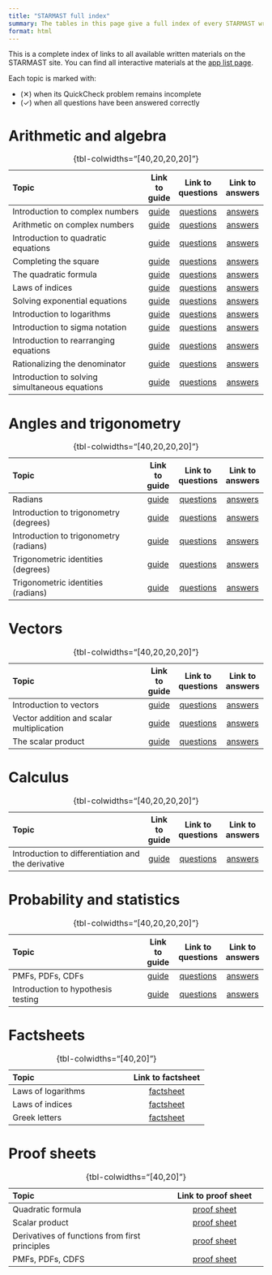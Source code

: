 ```yaml
---
title: "STARMAST full index"
summary: The tables in this page give a full index of every STARMAST written resource.
format: html
---
```


<!-- Public facing manual index. Only fully complete resources may be added to the tables below. -->

This is a complete index of links to all available written materials on the STARMAST site. You can find all interactive materials at the [app list page](applist.qmd).

Each topic is marked with: 

- (✕) when its QuickCheck problem remains incomplete
- (✓) when all questions have been answered correctly

# Arithmetic and algebra {-}

| **Topic**                                                                                        | Link to guide      | Link to questions  | Link to answers    |
|:-------------------------------------------------------------------------------------------------|:------------------:|:------------------:|:------------------:|
| <span class="topic-item" data-topic="ITCN1">Introduction to complex numbers</span>               | [guide](./studyguides/introtocomplexnumbers.qmd) | [questions](./questions/qs-introtocomplexnumbers.qmd) | [answers](./answers/as-introtocomplexnumbers.qmd) |
| <span class="topic-item" data-topic="AOCN1">  Arithmetic on complex numbers</span>                  | [guide](./studyguides/arithmeticoncomplexnumbers.qmd) | [questions](./questions/qs-arithmeticoncomplexnumbers.qmd) | [answers](./answers/as-arithmeticoncomplexnumbers.qmd) |
| <span class="topic-item" data-topic="ITQE1">  Introduction to quadratic equations</span>            | [guide](./studyguides/introtoquadratics.qmd) | [questions](./questions/qs-introtoquadratics.qmd) | [answers](./answers/as-introtoquadratics.qmd) |
| <span class="topic-item" data-topic="CTS1">  Completing the square</span>                          | [guide](./studyguides/completingthesquare.qmd) | [questions](./questions/qs-completingthesquare.qmd) | [answers](./answers/as-completingthesquare.qmd) |
| <span class="topic-item" data-topic="TQF1">   The quadratic formula</span>                          | [guide](./studyguides/quadraticformula.qmd) |[questions](./questions/qs-quadraticformula.qmd) | [answers](./answers/as-quadraticformula.qmd) |
| <span class="topic-item" data-topic="LOI1">   Laws of indices</span>                                | [guide](./studyguides/lawsofindices.qmd) | [questions](./questions/qs-lawsofindices.qmd) | [answers](./answers/as-lawsofindices.qmd) |
| <span class="topic-item" data-topic="SEE1">   Solving exponential equations</span>                  | [guide](./studyguides/solvingeqsindices.qmd) | [questions](./questions/qs-solvingeqsindices.qmd) | [answers](./answers/as-solvingeqsindices.qmd) |
| <span class="topic-item" data-topic="ITL1">   Introduction to logarithms</span>                     | [guide](./studyguides/logarithms.qmd) | [questions](./questions/qs-logarithms.qmd) | [answers](./answers/as-logarithms.qmd) |
| <span class="topic-item" data-topic="ITSN1">  Introduction to sigma notation</span>                 | [guide](./studyguides/sigmanotation.qmd) | [questions](./questions/qs-sigmanotation.qmd) | [answers](./answers/as-sigmanotation.qmd) |
| <span class="topic-item" data-topic="ITRE1">  Introduction to rearranging equations</span>          | [guide](./studyguides/introtorearrange.qmd) | [questions](./questions/qs-introtorearrange.qmd) | [answers](./answers/as-introtorearrange.qmd) |
| <span class="topic-item" data-topic="RTD1">   Rationalizing the denominator</span>                  | [guide](./studyguides/rationalizingthedenominator.qmd) | [questions](./questions/qs-rationalizingthedenominator.qmd) | [answers](./answers/as-rationalizingthedenominator.qmd) |
| <span class="topic-item" data-topic="ITSSE1"> Introduction to solving simultaneous equations</span> | [guide](./studyguides/introtosimeqs.qmd) | [questions](./questions/qs-introtosimeqs.qmd) | [answers](./answers/as-introtosimeqs.qmd) |



: {tbl-colwidths="[40,20,20,20]"}

<!-- | Further sigma notation               | [guide](./studyguides/furthersigmanotation.qmd) | [questions](./questions/qs-furthersigmanotation.qmd) | [answers](./answers/as-furthersigmanotation.qmd) | -->
<!-- | Rearranging trig and logs            | [guide](./studyguides/rearrangingtrigandlogs.qmd) | [questions](./questions/qs-rearrangingtrigandlogs.qmd) | [answers](./answers/as-rearrangingtrigandlogs.qmd) | -->


# Angles and trigonometry {-}

| **Topic**                                                                                  | Link to guide      | Link to questions  | Link to answers    |
|:-------------------------------------------------------------------------------------------|:------------------:|:------------------:|:------------------:|
| <span class="topic-item" data-topic="R1"> Radians</span>                                   | [guide](./studyguides/radians.qmd) | [questions](./questions/qs-radians.qmd) | [answers](./answers/as-radians.qmd) |
| <span class="topic-item" data-topic="ITTD1"> Introduction to trigonometry (degrees)</span> | [guide](./studyguides/trigonometry-degrees.qmd) | [questions](./questions/qs-trigonometry-degrees.qmd) | [answers](./answers/as-trigonometry-degrees.qmd) |
| <span class="topic-item" data-topic="ITTR1"> Introduction to trigonometry (radians)</span> | [guide](./studyguides/trigonometry-radians.qmd) | [questions](./questions/qs-trigonometry-radians.qmd) | [answers](./answers/as-trigonometry-radians.qmd) |
| <span class="topic-item" data-topic="TID1">  Trigonometric identities (degrees)</span>     | [guide](./studyguides/trigonometricidentities-degrees.qmd) | [questions](./questions/qs-trigonometricidentities-degrees.qmd) | [answers](./answers/as-trigonometricidentities-degrees.qmd) |
| <span class="topic-item" data-topic="TIR1">  Trigonometric identities (radians)</span>     | [guide](./studyguides/trigonometricidentities-radians.qmd) | [questions](./questions/qs-trigonometricidentities-radians.qmd) | [answers](./answers/as-trigonometricidentities-radians.qmd) |

: {tbl-colwidths="[40,20,20,20]"}

# Vectors {-}

| **Topic**                                                                                      | Link to guide      | Link to questions  | Link to answers    |
|:-----------------------------------------------------------------------------------------------|:------------------:|:------------------:|:------------------:|
| <span class="topic-item" data-topic="ITV1">   Introduction to vectors</span>                   | [guide](./studyguides/introductiontovectors.qmd) | [questions](./questions/qs-introductiontovectors.qmd) | [answers](./answers/as-introductiontovectors.qmd) |
| <span class="topic-item" data-topic="VAASM1"> Vector addition and scalar multiplication</span> | [guide](./studyguides/addandsm.qmd) | [questions](./questions/qs-addandsm.qmd) | [answers](./answers/as-addandsm.qmd) |
| <span class="topic-item" data-topic="TSP1">   The scalar product</span>                        | [guide](./studyguides/scalarproduct.qmd) | [questions](./questions/qs-scalarproduct.qmd) | [answers](./answers/as-scalarproduct.qmd) |

: {tbl-colwidths="[40,20,20,20]"}

# Calculus {-}

| **Topic**                                                                                                | Link to guide      | Link to questions  | Link to answers    |
|:---------------------------------------------------------------------------------------------------------|:------------------:|:------------------:|:------------------:|
| <span class="topic-item" data-topic="ITDATD1"> Introduction to differentiation and the derivative</span> | [guide](./studyguides/introtodifferentiation.qmd) | [questions](./questions/qs-introtodifferentiation.qmd) | [answers](./answers/as-introtodifferentiation.qmd) |

: {tbl-colwidths="[40,20,20,20]"}

# Probability and statistics {-}

| **Topic**                                                                              | Link to guide      | Link to questions  | Link to answers    |
|:---------------------------------------------------------------------------------------|:------------------:|:------------------:|:------------------:|
| <span class="topic-item" data-topic="PPC1">  PMFs, PDFs, CDFs</span>                   | [guide](./studyguides/pmfspdfscdfs.qmd) | [questions](./questions/qs-pmfspdfscdfs.qmd) | [answers](./answers/as-pmfspdfscdfs.qmd) |
| <span class="topic-item" data-topic="ITHT1"> Introduction to hypothesis testing</span> | [guide](./studyguides/hypothesistesting.qmd) | [questions](./questions/qs-hypothesistesting.qmd) | [answers](./answers/as-hypothesistesting.qmd) |



: {tbl-colwidths="[40,20,20,20]"}


# Factsheets

| **Topic**                            | Link to factsheet      |
|:-------------------------------------|:----------------------:| 
| Laws of logarithms                   | [factsheet](./factsheets/f-lawsoflogarithms.qmd) | 
| Laws of indices                      | [factsheet](./factsheets/f-lawsofindices.qmd) | 
| Greek letters                        | [factsheet](./factsheets/f-greekletters.qmd) |

: {tbl-colwidths="[40,20]"}

# Proof sheets

| **Topic**                            | Link to proof sheet      |
|:-------------------------------------|:----------------------:| 
| Quadratic formula                    | [proof sheet](./proofsheets/ps-quadraticformula.qmd) | 
| Scalar product                       | [proof sheet](./proofsheets/ps-scalarproduct.qmd) | 
| Derivatives of functions from first principles  | [proof sheet](./proofsheets/ps-introtodifferentiation.qmd) | 
| PMFs, PDFs, CDFS  | [proof sheet](./proofsheets/ps-pmfspdfscdfs.qmd) | 

: {tbl-colwidths="[40,20]"}